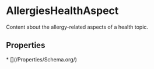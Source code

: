 # AllergiesHealthAspect

Content about the allergy-related aspects of a health topic.

## Properties

<Grid>
* [](/Properties/Schema.org/)

</Grid>

